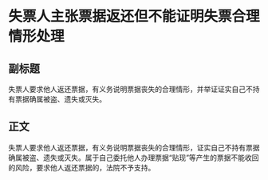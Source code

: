 # 失票人主张票据返还但不能证明失票合理情形处理
## 副标题
失票人要求他人返还票据，有义务说明票据丧失的合理情形，并举证证实自己不持有票据确属被盗、遗失或灭失。
## 正文
失票人要求他人返还票据，有义务说明票据丧失的合理情形，证实自己不持有票据确属被盗、遗失或灭失。属于自己委托他人办理票据“贴现”等产生的票据不能收回的风险，要求他人返还票据的，法院不予支持。